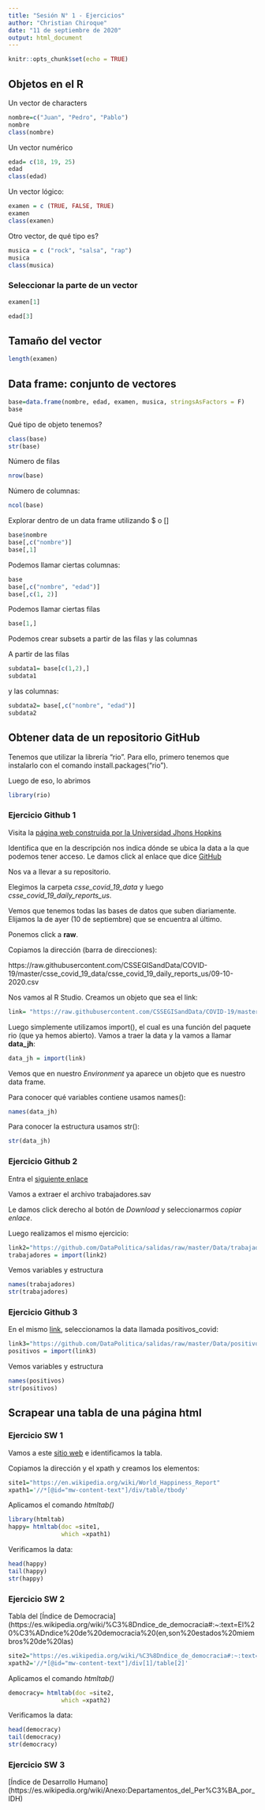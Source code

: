 ---
title: "Sesión N° 1 - Ejercicios"
author: "Christian Chiroque"
date: "11 de septiembre de 2020"
output: html_document
---

```{r setup, include=FALSE}
knitr::opts_chunk$set(echo = TRUE)
```

## Objetos en el R 

Un vector de characters

```{r}
nombre=c("Juan", "Pedro", "Pablo")
nombre
class(nombre)
```

Un vector numérico

```{r}
edad= c(18, 19, 25)
edad
class(edad)
```

Un vector lógico:

```{r}
examen = c (TRUE, FALSE, TRUE)
examen
class(examen)
```

Otro vector, de qué tipo es?

```{r}
musica = c ("rock", "salsa", "rap")
musica
class(musica)
```

### Seleccionar la parte de un vector

```{r}
examen[1]
```

```{r}
edad[3]
```

## Tamaño del vector

```{r}
length(examen)
```


## Data frame: conjunto de vectores

```{r}
base=data.frame(nombre, edad, examen, musica, stringsAsFactors = F)
base
```

Qué tipo de objeto tenemos?

```{r}
class(base)
str(base)
```

Número de filas

```{r}
nrow(base)
```

Número de columnas:

```{r}
ncol(base) 
```

Explorar dentro de un data frame utilizando $ o [] 

```{r}
base$nombre
base[,c("nombre")]
base[,1]
```

Podemos llamar ciertas columnas:

```{r}
base
base[,c("nombre", "edad")]
base[,c(1, 2)]
```

Podemos llamar ciertas filas

```{r}
base[1,]
```

Podemos crear subsets a partir de las filas y las columnas

A partir de las filas

```{r}
subdata1= base[c(1,2),]
subdata1
```

y las columnas:

```{r}
subdata2= base[,c("nombre", "edad")]
subdata2
```


## Obtener data de un repositorio GitHub

Tenemos que utilizar la librería "rio". Para ello, primero tenemos que instalarlo con el comando install.packages("rio").

Luego de eso, lo abrimos

```{r}
library(rio)
```

### Ejercicio Github 1 

Visita la [página web construida por la Universidad Jhons Hopkins](https://gisanddata.maps.arcgis.com/apps/opsdashboard/index.html#/bda7594740fd40299423467b48e9ecf6)

Identifica que en la descripción nos indica dónde se ubica la data a la que podemos tener acceso. Le damos click al enlace que dice [GitHub](https://github.com/CSSEGISandData/COVID-19)

Nos va a llevar a su repositorio. 

Elegimos la carpeta *csse_covid_19_data* y luego *csse_covid_19_daily_reports_us*.

Vemos que tenemos todas las bases de datos que suben diariamente. Elijamos la de ayer (10 de septiembre) que se encuentra al último.

Ponemos click a **raw**.

Copiamos la dirección (barra de direcciones):

https://raw.githubusercontent.com/CSSEGISandData/COVID-19/master/csse_covid_19_data/csse_covid_19_daily_reports_us/09-10-2020.csv

Nos vamos al R Studio. Creamos un objeto que sea el link:

```{r}
link= "https://raw.githubusercontent.com/CSSEGISandData/COVID-19/master/csse_covid_19_data/csse_covid_19_daily_reports_us/09-10-2020.csv"
```

Luego simplemente utilizamos import(), el cual es una función del paquete rio (que ya hemos abierto). Vamos a traer la data y la vamos a llamar **data_jh**:

```{r}
data_jh = import(link)
```

Vemos que en nuestro *Environment* ya aparece un objeto que es nuestro data frame. 

Para conocer qué variables contiene usamos names():

```{r}
names(data_jh)
```

Para conocer la estructura usamos str():
```{r}
str(data_jh)
```


### Ejercicio Github 2 

Entra el [siguiente enlace](https://github.com/DataPolitica/salidas/tree/master/Data)

Vamos a extraer el archivo trabajadores.sav

Le damos click derecho al botón de *Download* y seleccionarmos *copiar enlace*.

Luego realizamos el mismo ejercicio:

```{r}
link2="https://github.com/DataPolitica/salidas/raw/master/Data/trabajadores.sav"
trabajadores = import(link2)
```

Vemos variables y estructura

```{r}
names(trabajadores)
str(trabajadores)
```


### Ejercicio Github 3

En el mismo [link](https://github.com/DataPolitica/salidas/tree/master/Data), seleccionamos la data llamada positivos_covid:

```{r}
link3="https://github.com/DataPolitica/salidas/raw/master/Data/positivos_covid.csv"
positivos = import(link3)
```

Vemos variables y estructura

```{r}
names(positivos)
str(positivos)
```


## Scrapear una tabla de una página html

### Ejercicio SW 1

Vamos a este [sitio web](https://en.wikipedia.org/wiki/World_Happiness_Report) e identificamos la tabla.

Copiamos la dirección y el xpath y creamos los elementos:

```{r}
site1="https://en.wikipedia.org/wiki/World_Happiness_Report"
xpath1='//*[@id="mw-content-text"]/div/table/tbody'
```

Aplicamos el comando *htmltab()*

```{r}
library(htmltab)
happy= htmltab(doc =site1,
               which =xpath1)
```

Verificamos la data:

```{r}
head(happy)
tail(happy)
str(happy)
```

### Ejercicio SW 2

Tabla del [Índice de Democracia](https://es.wikipedia.org/wiki/%C3%8Dndice_de_democracia#:~:text=El%20%C3%ADndice%20de%20democracia%20(en,son%20estados%20miembros%20de%20las)

```{r}
site2="https://es.wikipedia.org/wiki/%C3%8Dndice_de_democracia#:~:text=El%20%C3%ADndice%20de%20democracia%20(en,son%20estados%20miembros%20de%20las"
xpath2='//*[@id="mw-content-text"]/div[1]/table[2]'
```

Aplicamos el comando *htmltab()*

```{r}
democracy= htmltab(doc =site2,
               which =xpath2)
```

Verificamos la data:

```{r}
head(democracy)
tail(democracy)
str(democracy)
```

### Ejercicio SW 3

[Índice de Desarrollo Humano] (https://es.wikipedia.org/wiki/Anexo:Departamentos_del_Per%C3%BA_por_IDH)


